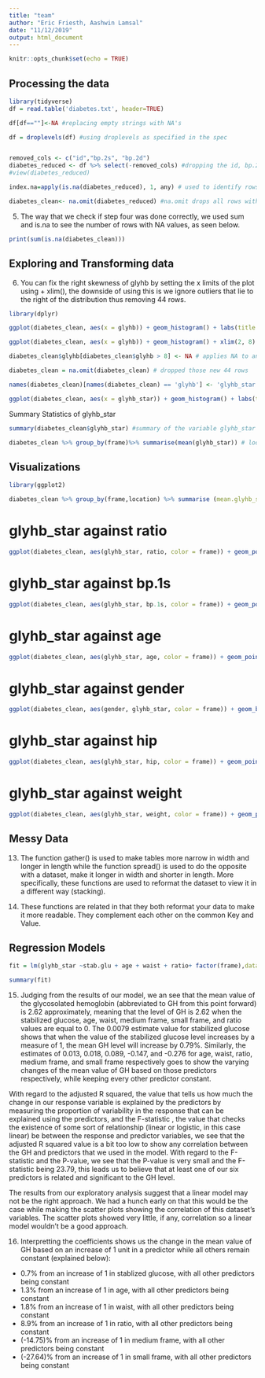 ```yaml
---
title: "team"
author: "Eric Friesth, Aashwin Lamsal"
date: "11/12/2019"
output: html_document
---
```


```r
knitr::opts_chunk$set(echo = TRUE)
```

## Processing the data

```r
library(tidyverse)
df = read.table('diabetes.txt', header=TRUE)

df[df==""]<-NA #replacing empty strings with NA's

df = droplevels(df) #using droplevels as specified in the spec


removed_cols <- c("id","bp.2s", "bp.2d")
diabetes_reduced <- df %>% select(-removed_cols) #dropping the id, bp.2s, and bp.2d columns
#view(diabetes_reduced)

index.na=apply(is.na(diabetes_reduced), 1, any) # used to identify rows with missing value.

diabetes_clean<- na.omit(diabetes_reduced) #na.omit drops all rows with any NA Values

```
5. The way that we check if step four was done correctly, we used sum and is.na to see the
number of rows with NA values, as seen below.
```r
print(sum(is.na(diabetes_clean)))

```

## Exploring and Transforming data

6. You can fix the right skewness of glyhb by setting the x limits of the plot using + xlim(),
the downside of using this is we ignore outliers that lie to the right of the distribution
thus removing 44 rows.

```r
library(dplyr)

ggplot(diabetes_clean, aes(x = glyhb)) + geom_histogram() + labs(title = "Distribution of Glycosolated Hemoglobin", x = "Glycosolated Hemoglobin", y = "Frequency") # plotted a histogram of the variable glyhb to see the skewness

ggplot(diabetes_clean, aes(x = glyhb)) + geom_histogram() + xlim(2, 8) + labs(title = "Distribution of Glycosolated Hemoglobin", x = "Glycosolated Hemoglobin", y = "Frequency") # set limits on the x axis to create a better looking distribution without the outliers greater than 8

diabetes_clean$glyhb[diabetes_clean$glyhb > 8] <- NA # applies NA to any glyhb being greater than 8 

diabetes_clean = na.omit(diabetes_clean) # dropped those new 44 rows 

names(diabetes_clean)[names(diabetes_clean) == 'glyhb'] <- 'glyhb_star' # renamed that column to be glyhb_star

ggplot(diabetes_clean, aes(x = glyhb_star)) + geom_histogram() + labs(title = "Distribution of Glycosolated Hemoglobin", x = "Glycosolated Hemoglobin", y = "Frequency")
```

Summary Statistics of glyhb_star

```r

summary(diabetes_clean$glyhb_star) #summary of the variable glyhb_star

diabetes_clean %>% group_by(frame)%>% summarise(mean(glyhb_star)) # looking at the mean values of glyhb_star by the frames (small medium and large)

```

## Visualizations

```r
library(ggplot2)

diabetes_clean %>% group_by(frame,location) %>% summarise (mean.glyhb_star= mean(glyhb_star)) 

```

# glyhb_star against ratio
```r

ggplot(diabetes_clean, aes(glyhb_star, ratio, color = frame)) + geom_point() + labs(x= "Glycosolated Hemoglobin", y="Ratio", title = "Relationship between Glycosolated Hemoglobin and ratio")

```

# glyhb_star against bp.1s
```r
ggplot(diabetes_clean, aes(glyhb_star, bp.1s, color = frame)) + geom_point() + labs(x= "Glycosolated Hemoglobin", y="bp.1s", title = "Relationship between Glycosolated Hemoglobin and bp.1s")


```
# glyhb_star against age
```r
ggplot(diabetes_clean, aes(glyhb_star, age, color = frame)) + geom_point() + labs(x= "Glycosolated Hemoglobin", y="Age", title = "Relationship between Glycosolated Hemoglobin and age")


```
# glyhb_star against gender
```r

ggplot(diabetes_clean, aes(gender, glyhb_star, color = frame)) + geom_boxplot() + labs(x= "Gender", y="Glycosolated Hemoglobin", title = "Relationship between Glycosolated Hemoglobin and gender")

```
# glyhb_star against hip
```r
ggplot(diabetes_clean, aes(glyhb_star, hip, color = frame)) + geom_point() + labs(x= "Glycosolated Hemoglobin", y="Hip", title = "Relationship between Glycosolated Hemoglobin and hip")


```
# glyhb_star against weight
```r
ggplot(diabetes_clean, aes(glyhb_star, weight, color = frame)) + geom_point() + labs(x= "Glycosolated Hemoglobin", y="Weight", title = "Relationship between Glycosolated Hemoglobin and weight")


```

## Messy Data

13. The function gather() is used to make tables more narrow in width and longer in length
while the function spread() is used to do the opposite with a dataset, make it longer in width
and shorter in length. More specifically, these functions are used to reformat the dataset to
view it in a different way (stacking).

14. These functions are related in that they both reformat your data to make it more readable.
They complement each other on the common Key and Value. 

## Regression Models

```r

fit = lm(glyhb_star ~stab.glu + age + waist + ratio+ factor(frame),data=diabetes_clean)

summary(fit)

```

15. Judging from the results of our model, we an see that the mean value of the glycosolated
hemoglobin (abbreviated to GH from this point forward) is 2.62 approximately, meaning that the
level of GH is 2.62 when the stabilized glucose, age, waist, medium frame, small frame, and
ratio values are equal to 0. The 0.0079 estimate value for stabilized glucose shows that when
the value of the stabilized glucose level increases by a measure of 1, the mean GH level will
increase by 0.79%. Similarly, the estimates of 0.013, 0.018, 0.089, -0.147, and -0.276 for
age, waist, ratio, medium frame, and small frame respectively goes to show the varying changes
of the mean value of GH based on those predictors respectively, while keeping every other
predictor constant.

  With regard to the adjusted R squared, the value that tells us how much the change in our
response variable is explained by the predictors by measuring the proportion of variability in
the response that can be explained using the predictors, and the F-statistic , the value that
checks the existence of some sort of relationship (linear or logistic, in this case linear) be
between the response and predictor variables, we see that the adjusted R squared value is a
bit too low to show any correlation between the GH and predictors that we used in the model.
With regard to the F-statistic and the P-value, we see that the P-value is very small and the
F-statistic being 23.79, this leads us to believe that at least one of our six predictors is
related and significant to the GH level. 

  The results from our exploratory analysis suggest that a linear model may not be the right
approach. We had a hunch early on that this would be the case while making the scatter plots
showing the correlation of this dataset's variables. The scatter plots showed very little, if
any, correlation so a linear model wouldn't be a good approach. 

16. Interpretting the coefficients shows us the change in the mean value of GH based on an
increase of 1 unit in a predictor while all others remain constant (explained below):
  - 0.7% from an increase of 1 in stablized glucose, with all other predictors being constant
  - 1.3% from an increase of 1 in age, with all other predictors being constant
  - 1.8% from an increase of 1 in waist, with all other predictors being constant
  - 8.9% from an increase of 1 in ratio, with all other predictors being constant
  - (-14.75)% from an increase of 1 in medium frame, with all other predictors being constant
  - (-27.64)% from an increase of 1 in small frame, with all other predictors being constant







